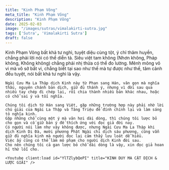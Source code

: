 ```yaml
---
title: "Kinh Phạm Võng"
meta_title: "Kinh Phạm Võng"
description: "Kinh Phạm Võng"
date: 2025-02-03
image: "/images/sutras/vimalakirti-sutra.jpg"
tags: ['Sutra', 'Vimalakirti Sutra']
draft: false
---
```


<div className="grid xl:grid-cols-8 lg:grid-cols-8 md:grid-cols-2 sm:grid-cols-2 xs:grid-cols-1 gap-8 bg-body dark:bg-darkmode-body">

  <div className="lg:col-span-5 md:col-span-1">


  </div>

  <div className="lg:col-span-3 md:col-span-1">
    Kinh Phạm Võng bất khả tư nghì, tuyệt diệu cùng tột, ý chỉ thâm huyền, chẳng phải lời nói có thể diễn tả. Siêu việt tam không (Nhơn không, Pháp không, Không không) chẳng phải nhị thừa có thể đo lường.
    Mênh mông vô vi mà vô sở bất vi, chẳng biết tại sao như thế mà tự được như thế, tâm cảnh đều tuyệt, nói bất khả tư nghì là vậy.

    Ngài Cưu Ma La Thập dịch Kinh này từ Phạn sang Hán, văn gọn mà nghĩa thấu, nguyên chánh bản dịch, giữ đủ thánh ý, nhưng vì đời sau qua nhiều tay chép đi chép lại, rồi chia thành nhiều bản khác nhau, hoặc có chỗ sai ý và tối nghĩa.

    Chúng tôi dịch từ Hán sang Việt, gặp những trường hợp này phải nhờ lời chú giải của Ngài La Thập và Tăng Triệu để đính chính lại và làm sáng tỏ nghĩa kinh.
    Gặp những chỗ cùng một ý mà văn hơi dài dòng, thì chúng tôi lược bỏ cho gọn và cố giữ bản ý để thích ứng với đọc giả đời nay.
    Có người nói làm như vậy không được, nhưng Ngài Cưu Ma La Thập khi dịch Kinh Di Đà, mười phương Phật Ngài chỉ dịch sáu phương, cũng vẫn giữ đủ nghĩa kinh mà người đọc lại cảm thấy lưu loát dễ hiểu.
    Việc ấy cũng có thể làm mô phạm cho người dịch Kinh đời sau.
    Cho nên chúng tôi cả gan lược bỏ chỗ dài dòng là vậy, xin đọc giả hoan hỉ thứ lỗi cho.
  </div>

</div>

<div className="grid xl:grid-cols-8 lg:grid-cols-8 md:grid-cols-2 sm:grid-cols-2 xs:grid-cols-1 gap-8 bg-body dark:bg-darkmode-body">

  <div className="lg:col-span-5 md:col-span-1">

    <Youtube client:load id="YlTZlybQePI" title="KINH DUY MA CẬT DỊCH & LƯỢC GIẢI" />

  </div>

  <div className="lg:col-span-3 md:col-span-1">


  </div>

</div>

